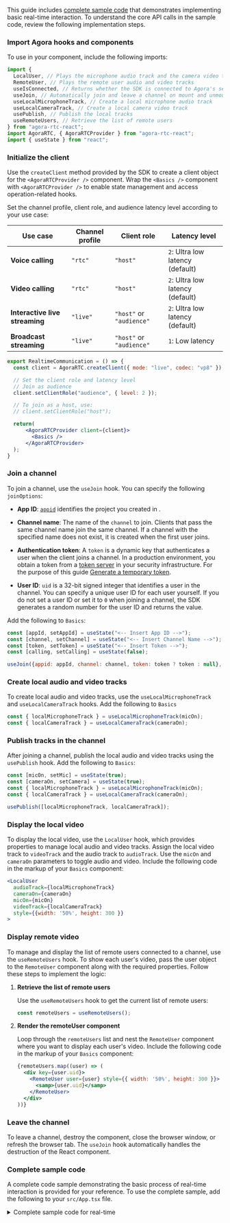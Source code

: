 <PlatformWrapper platform="react-js">

This guide includes [complete sample code](#complete-sample-code) that demonstrates implementing basic real-time interaction. To understand the core API calls in the sample code, review the following implementation steps.

### Import Agora hooks and components

To use <Vpd k="SDK"/> in your component, include the following imports:


```jsx
import {
  LocalUser, // Plays the microphone audio track and the camera video track
  RemoteUser, // Plays the remote user audio and video tracks
  useIsConnected, // Returns whether the SDK is connected to Agora's server
  useJoin, // Automatically join and leave a channel on mount and unmount
  useLocalMicrophoneTrack, // Create a local microphone audio track
  useLocalCameraTrack, // Create a local camera video track
  usePublish, // Publish the local tracks
  useRemoteUsers, // Retrieve the list of remote users
} from "agora-rtc-react";
import AgoraRTC, { AgoraRTCProvider } from "agora-rtc-react";
import { useState } from "react";
```

### Initialize the client

Use the `createClient` method provided by the SDK to create a client object for the `<AgoraRTCProvider />` component. Wrap the `<Basics />` component with `<AgoraRTCProvider />` to enable state management and access operation-related hooks.

Set the channel profile, client role, and audience latency level according to your use case:

| Use case | Channel profile | Client role | Latency level |
|----------|-----------------|-------------|---------------|
| **Voice calling** | `"rtc"` | `"host"` | `2`: Ultra low latency (default) |
| **Video calling** | `"rtc"` | `"host"` | `2`: Ultra low latency (default) |
| **Interactive live streaming** |  `"live"` | `"host"` or `"audience"` | `2`: Ultra low latency (default) |
| **Broadcast streaming** | `"live"` | `"host"` or `"audience"` | `1`: Low latency |


```jsx
export RealtimeCommunication = () => {
  const client = AgoraRTC.createClient({ mode: "live", codec: "vp8" });

  // Set the client role and latency level 
  // Join as audience
  client.setClientRole("audience", { level: 2 });

  // To join as a host, use:
  // client.setClientRole("host");

  return(
      <AgoraRTCProvider client={client}>
        <Basics />
      </AgoraRTCProvider>
  );
}
```

### Join a channel

To join a channel, use the `useJoin` hook. You can specify the following `joinOptions`:

- **App ID**: [`appid`](../get-started/manage-agora-account#get-the-app-id) identifies the project you created in <Vg k="CONSOLE" />.

- **Channel name**: The name of the `channel` to join. Clients that pass the same channel name join the same channel. If a channel with the specified name does not exist, it is created when the first user joins.

- **Authentication token**: A `token` is a dynamic key that authenticates a user when the client joins a channel. In a production environment, you obtain a token from a [token server](../token-authentication/deploy-token-server) in your security infrastructure. For the purpose of this guide [Generate a temporary token](../get-started/manage-agora-account#generate-temporary-tokens).

- **User ID**: `uid` is a 32-bit signed integer that identifies a user in the channel. You can specify a unique user ID for each user yourself. If you do not set a user ID or set it to `0` when joining a channel, the SDK generates a random number for the user ID and returns the value. 

Add the following to `Basics`:

```jsx
const [appId, setAppId] = useState("<-- Insert App ID -->");
const [channel, setChannel] = useState("<-- Insert Channel Name -->");
const [token, setToken] = useState("<-- Insert Token -->");
const [calling, setCalling] = useState(false);

useJoin({appid: appId, channel: channel, token: token ? token : null}, calling);
```

### Create local audio and video tracks

To create local audio and video tracks, use the `useLocalMicrophoneTrack` and `useLocalCameraTrack` hooks. Add the following to `Basics`

```jsx
const { localMicrophoneTrack } = useLocalMicrophoneTrack(micOn);
const { localCameraTrack } = useLocalCameraTrack(cameraOn);
```

### Publish tracks in the channel

After joining a channel, publish the local audio and video tracks using the `usePublish` hook. Add the following to `Basics`:

```jsx
const [micOn, setMic] = useState(true);
const [cameraOn, setCamera] = useState(true);
const { localMicrophoneTrack } = useLocalMicrophoneTrack(micOn);
const { localCameraTrack } = useLocalCameraTrack(cameraOn);

usePublish([localMicrophoneTrack, localCameraTrack]);
```

### Display the local video

To display the local video, use the `LocalUser` hook, which provides properties to manage local audio and video tracks. Assign the local video track to `videoTrack` and the audio track to `audioTrack`. Use the `micOn` and `cameraOn` parameters to toggle audio and video. Include the following code in the markup of your `Basics` component:

```jsx
<LocalUser
  audioTrack={localMicrophoneTrack}
  cameraOn={cameraOn}
  micOn={micOn}
  videoTrack={localCameraTrack}
  style={{width: '50%', height: 300 }}
>
```

### Display remote video

To manage and display the list of remote users connected to a channel, use the `useRemoteUsers` hook. To show each user's video, pass the user object to the `RemoteUser` component along with the required properties. Follow these steps to implement the logic:

1. **Retrieve the list of remote users**

   Use the `useRemoteUsers` hook to get the current list of remote users:

   ```jsx
   const remoteUsers = useRemoteUsers();
   ```

2. **Render the remoteUser component**

    Loop through the `remoteUsers` list and nest the `RemoteUser` component where you want to display each user's video. Include the following code in the markup of your `Basics` component:

    ```jsx
    {remoteUsers.map((user) => (
      <div key={user.uid}>
        <RemoteUser user={user} style={{ width: '50%', height: 300 }}>
          <samp>{user.uid}</samp>
        </RemoteUser>
      </div>
    ))}
    ```

### Leave the channel​

To leave a channel, destroy the component, close the browser window, or refresh the browser tab. The `useJoin` hook automatically handles the destruction of the React component.

### Complete sample code

A complete code sample demonstrating the basic process of real-time interaction is provided for your reference. To use the complete sample, add the following to your `src/App.tsx` file.

<details>
<summary>Complete sample code for real-time <Vpd k="PRODUCT"/></summary>

```jsx
import {
  LocalUser,
  RemoteUser,
  useIsConnected,
  useJoin,
  useLocalMicrophoneTrack,
  useLocalCameraTrack,
  usePublish,
  useRemoteUsers,
} from "agora-rtc-react";
import { useState } from "react";
import AgoraRTC, { AgoraRTCProvider } from "agora-rtc-react";


export const RealtimeCommunication = () => {
  const client = AgoraRTC.createClient({ mode: "live", codec: "vp8" });
  return(
        <AgoraRTCProvider client={client}>
          <Basics />
        </AgoraRTCProvider>
  );
}

const Basics = () => {
  const [calling, setCalling] = useState(false);
  const isConnected = useIsConnected(); // Store the user's connection status
  const [appId, setAppId] = useState("<-- Insert App ID -->");
  const [channel, setChannel] = useState("<-- Insert Channel Name -->");
  const [token, setToken] = useState("<-- Insert Token -->");
  const [micOn, setMic] = useState(true);
  const [cameraOn, setCamera] = useState(true);

  
  const { localMicrophoneTrack } = useLocalMicrophoneTrack(micOn);
  const { localCameraTrack } = useLocalCameraTrack(cameraOn);

  useJoin({appid: appId, channel: channel, token: token ? token : null}, calling);
  usePublish([localMicrophoneTrack, localCameraTrack]);

  const remoteUsers = useRemoteUsers();

  return (
    <>
      <div>
        {isConnected ? (
          <div>
            <div>
              <LocalUser
                audioTrack={localMicrophoneTrack}
                cameraOn={cameraOn}
                playAudio={false} // Plays the local user's audio track. You use this to test your mic before joining a channel.
                micOn={micOn}
                videoTrack={localCameraTrack}
                style={{width: '90%', height: 300 }}
              >
                <samp>You</samp>
              </LocalUser>
            </div>
            {remoteUsers.map((user) => (
              <div key={user.uid}>
                <RemoteUser user={user} style={{width: '90%', height: 300 }}>
                  <samp>{user.uid}</samp>
                </RemoteUser>
              </div>
            ))}
          </div>
        ) : (
          <div>
            <input
              onChange={e => setAppId(e.target.value)}
              placeholder="<Your app ID>"
              value={appId}
            />
            <input
              onChange={e => setChannel(e.target.value)}
              placeholder="<Your channel Name>"
              value={channel}
            />
            <input
              onChange={e => setToken(e.target.value)}
              placeholder="<Your token>"
              value={token}
            />

            <button
              disabled={!appId || !channel}
              onClick={() => setCalling(true)}
            >
              <span>Join Channel</span>
            </button>
          </div>
        )}
      </div>
      {isConnected && (
        <div style={{padding: "20px"}}>
          <div>
            <button onClick={() => setMic(a => !a)}>
              {micOn ? "Disable mic" : "Enable mic" }
            </button>
            <button onClick={() => setCamera(a => !a)}>
              {cameraOn ? "Disable camera " : "Enable camera" }
            </button>
            <button
              onClick={() => setCalling(a => !a)}
              >
              {calling ? "End calling" : "Start calling"}
            </button>
          </div>
        </div>
      )}
    </>
  );
};
  
export default RealtimeCommunication;
```

</details>

</PlatformWrapper>
